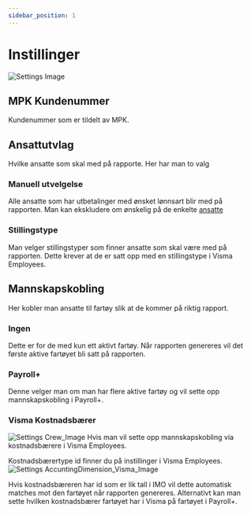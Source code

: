 ---
sidebar_position: 1
---

# Instillinger
![Settings Image](/img/docimages/payroll_plus/mpk/settings.png)

## MPK  Kundenummer
Kundenummer som er tildelt av MPK.

## Ansattutvlag
Hvilke ansatte som skal med på rapporte. Her har man to valg

### Manuell utvelgelse
Alle ansatte som har utbetalinger med ønsket lønnsart blir med på rapporten.
Man kan ekskludere om ønskelig på de enkelte [ansatte](./employee.mdx#ekskluder-fra-rapport)

### Stillingstype
Man velger stillingstyper som finner ansatte som skal være med på rapporten. Dette krever at de er satt opp med en stillingstype i Visma Employees.

## Mannskapskobling
Her kobler man ansatte til fartøy slik at de kommer på riktig rapport.

### Ingen
Dette er for de med kun ett aktivt fartøy.
Når rapporten genereres vil det første aktive fartøyet bli satt på rapporten.

### Payroll+
Denne velger man om man har flere aktive fartøy og vil sette opp mannskapskobling i Payroll+.

### Visma Kostnadsbærer
![Settings Crew_Image](/img/docimages/payroll_plus/mpk/settings-crew-visma.png)
Hvis man vil sette opp mannskapskobling via kostnadsbærere i Visma Employees.

Kostnadsbærertype id finner du på instillinger i Visma Employees.
![Settings AccuntingDimension_Visma_Image](/img/docimages/payroll_plus/mpk/settings-accounting-dimension-visma.png)

Hvis kostnadsbæreren har id som er lik tall i IMO vil dette automatisk matches mot den fartøyet når rapporten genereres.
Alternativt kan man sette hvilken kostnadsbærer fartøyet har i Visma på fartøyet i Payroll+.


